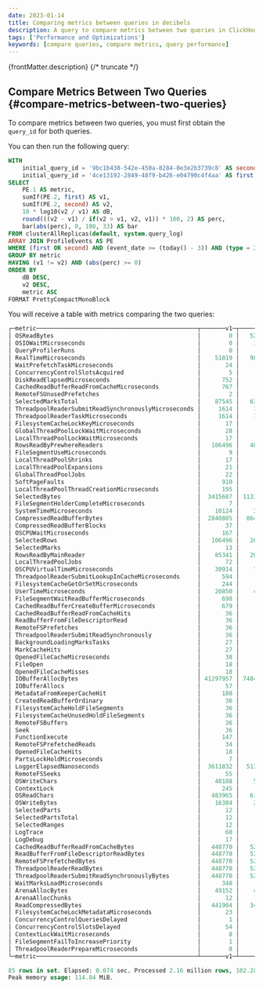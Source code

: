```yaml
---
date: 2023-01-14
title: Comparing metrics between queries in decibels
description: A query to compare metrics between two queries in ClickHouse.
tags: ['Performance and Optimizations']
keywords: [compare queries, compare metrics, query performance]
---
```


{frontMatter.description}
{/* truncate */}

## Compare Metrics Between Two Queries {#compare-metrics-between-two-queries}

To compare metrics between two queries, you must first obtain the `query_id` for both queries.

You can then run the following query:

```sql
WITH
    initial_query_id = '9bc1b438-542e-450a-8284-0e3e2b3739c8' AS second,
    initial_query_id = '4ce13192-2849-48f9-b426-e04790c4f4aa' AS first
SELECT
    PE.1 AS metric,
    sumIf(PE.2, first) AS v1,
    sumIf(PE.2, second) AS v2,
    10 * log10(v2 / v1) AS dB,
    round(((v2 - v1) / if(v2 > v1, v2, v1)) * 100, 2) AS perc,
    bar(abs(perc), 0, 100, 33) AS bar
FROM clusterAllReplicas(default, system.query_log)
ARRAY JOIN ProfileEvents AS PE
WHERE (first OR second) AND (event_date >= (today() - 3)) AND (type = 2)
GROUP BY metric
HAVING (v1 != v2) AND (abs(perc) >= 0)
ORDER BY
    dB DESC,
    v2 DESC,
    metric ASC
FORMAT PrettyCompactMonoBlock
```

You will receive a table with metrics comparing the two queries:

```sql
┌─metric──────────────────────────────────────────────┬───────v1─┬───────v2─┬──────────────────dB─┬───perc─┬─bar───────────────────────────────┐
│ OSReadBytes                                         │        0 │   528384 │                 inf │    100 │ █████████████████████████████████ │
│ OSIOWaitMicroseconds                                │        0 │    10000 │                 inf │    100 │ █████████████████████████████████ │
│ QueryProfilerRuns                                   │        0 │        1 │                 inf │    100 │ █████████████████████████████████ │
│ RealTimeMicroseconds                                │    51019 │   980061 │  12.835211655165127 │  94.79 │ ███████████████████████████████▎  │
│ WaitPrefetchTaskMicroseconds                        │       24 │      322 │  11.276446299842249 │  92.55 │ ██████████████████████████████▌   │
│ ConcurrencyControlSlotsAcquired                     │        5 │       59 │  10.718820073061256 │  91.53 │ ██████████████████████████████▏   │
│ DiskReadElapsedMicroseconds                         │      752 │     8549 │  10.556974764896038 │   91.2 │ ██████████████████████████████    │
│ CachedReadBufferReadFromCacheMicroseconds           │      767 │     8597 │  10.495515627892747 │  91.08 │ ██████████████████████████████    │
│ RemoteFSUnusedPrefetches                            │        2 │       15 │   8.750612633917001 │  86.67 │ ████████████████████████████▌     │
│ SelectedMarksTotal                                  │    87545 │   634063 │   8.599010641264753 │  86.19 │ ████████████████████████████▍     │
│ ThreadpoolReaderSubmitReadSynchronouslyMicroseconds │     1614 │    10335 │   8.064069505772554 │  84.38 │ ███████████████████████████▊      │
│ ThreadpoolReaderTaskMicroseconds                    │     1614 │    10335 │   8.064069505772554 │  84.38 │ ███████████████████████████▊      │
│ FilesystemCacheLockKeyMicroseconds                  │       17 │       89 │    7.18941085266639 │   80.9 │ ██████████████████████████▋       │
│ GlobalThreadPoolLockWaitMicroseconds                │       28 │      135 │   6.831757371527869 │  79.26 │ ██████████████████████████▏       │
│ LocalThreadPoolLockWaitMicroseconds                 │       17 │       80 │  6.7264106561366965 │  78.75 │ █████████████████████████▉        │
│ RowsReadByPrewhereReaders                           │   106496 │   483328 │   6.569086593353074 │  77.97 │ █████████████████████████▋        │
│ FileSegmentUseMicroseconds                          │        9 │       40 │   6.478174818886375 │   77.5 │ █████████████████████████▌        │
│ LocalThreadPoolShrinks                              │       17 │       74 │   6.387827983527022 │  77.03 │ █████████████████████████▍        │
│ LocalThreadPoolExpansions                           │       21 │       78 │   5.698753079565612 │  73.08 │ ████████████████████████          │
│ GlobalThreadPoolJobs                                │       22 │       79 │   5.552044104682352 │  72.15 │ ███████████████████████▊          │
│ SoftPageFaults                                      │      910 │     3078 │   5.292272231743663 │  70.44 │ ███████████████████████▏          │
│ LocalThreadPoolThreadCreationMicroseconds           │      195 │      651 │    5.23546377205674 │  70.05 │ ███████████████████████           │
│ SelectedBytes                                       │  3415687 │ 11339579 │   5.211188641615589 │  69.88 │ ███████████████████████           │
│ FileSegmentHolderCompleteMicroseconds               │        7 │       23 │  5.1662979600333605 │  69.57 │ ██████████████████████▉           │
│ SystemTimeMicroseconds                              │    10124 │    32525 │   5.068651687474073 │  68.87 │ ██████████████████████▋           │
│ CompressedReadBufferBytes                           │  2840805 │  8641987 │   4.831721849930746 │  67.13 │ ██████████████████████▏           │
│ CompressedReadBufferBlocks                          │       37 │      101 │   4.361196497156476 │  63.37 │ ████████████████████▉             │
│ OSCPUWaitMicroseconds                               │      167 │      434 │   4.147732583649274 │  61.52 │ ████████████████████▎             │
│ SelectedRows                                        │   106496 │   262144 │  3.9120662601306924 │  59.38 │ ███████████████████▌              │
│ SelectedMarks                                       │       13 │       32 │  3.9120662601306924 │  59.38 │ ███████████████████▌              │
│ RowsReadByMainReader                                │    85341 │   209657 │  3.9035163966363244 │  59.29 │ ███████████████████▌              │
│ LocalThreadPoolJobs                                 │       72 │      173 │  3.8071360669752696 │  58.38 │ ███████████████████▎              │
│ OSCPUVirtualTimeMicroseconds                        │    30914 │    74149 │  3.7995009576328758 │  58.31 │ ███████████████████▏              │
│ ThreadpoolReaderSubmitLookupInCacheMicroseconds     │      594 │     1324 │  3.4810154012248757 │  55.14 │ ██████████████████▏               │
│ FilesystemCacheGetOrSetMicroseconds                 │      244 │      535 │    3.40963955682499 │  54.39 │ █████████████████▉                │
│ UserTimeMicroseconds                                │    20850 │    42076 │   3.049283871282462 │  50.45 │ ████████████████▋                 │
│ FileSegmentWaitReadBufferMicroseconds               │      698 │     1336 │  2.8195103551636573 │  47.75 │ ███████████████▊                  │
│ CachedReadBufferCreateBufferMicroseconds            │      679 │     1298 │  2.8140491818384876 │  47.69 │ ███████████████▋                  │
│ CachedReadBufferReadFromCacheHits                   │       36 │       68 │   2.762064119389491 │  47.06 │ ███████████████▌                  │
│ ReadBufferFromFileDescriptorRead                    │       36 │       68 │   2.762064119389491 │  47.06 │ ███████████████▌                  │
│ RemoteFSPrefetches                                  │       36 │       68 │   2.762064119389491 │  47.06 │ ███████████████▌                  │
│ ThreadpoolReaderSubmitReadSynchronously             │       36 │       68 │   2.762064119389491 │  47.06 │ ███████████████▌                  │
│ BackgroundLoadingMarksTasks                         │       27 │       50 │  2.6760624017703147 │     46 │ ███████████████▏                  │
│ MarkCacheHits                                       │       27 │       50 │  2.6760624017703147 │     46 │ ███████████████▏                  │
│ OpenedFileCacheMicroseconds                         │       38 │       70 │  2.6531444339744663 │  45.71 │ ███████████████                   │
│ FileOpen                                            │       18 │       33 │   2.632414347745814 │  45.45 │ ██████████████▉                   │
│ OpenedFileCacheMisses                               │       18 │       33 │   2.632414347745814 │  45.45 │ ██████████████▉                   │
│ IOBufferAllocBytes                                  │ 41297957 │ 74846517 │  2.5824302741078133 │  44.82 │ ██████████████▊                   │
│ IOBufferAllocs                                      │       57 │       99 │  2.3976033892505857 │  42.42 │ █████████████▉                    │
│ MetadataFromKeeperCacheHit                          │      180 │      300 │  2.2184874961635637 │     40 │ █████████████▏                    │
│ CreatedReadBufferOrdinary                           │       36 │       60 │  2.2184874961635637 │     40 │ █████████████▏                    │
│ FilesystemCacheHoldFileSegments                     │       36 │       60 │  2.2184874961635637 │     40 │ █████████████▏                    │
│ FilesystemCacheUnusedHoldFileSegments               │       36 │       60 │  2.2184874961635637 │     40 │ █████████████▏                    │
│ RemoteFSBuffers                                     │       36 │       60 │  2.2184874961635637 │     40 │ █████████████▏                    │
│ Seek                                                │       36 │       60 │  2.2184874961635637 │     40 │ █████████████▏                    │
│ FunctionExecute                                     │      147 │      233 │  2.0003858627784283 │  36.91 │ ████████████▏                     │
│ RemoteFSPrefetchedReads                             │       34 │       53 │  1.9279695255853393 │  35.85 │ ███████████▊                      │
│ OpenedFileCacheHits                                 │       18 │       27 │  1.7609125905568124 │  33.33 │ ██████████▉                       │
│ PartsLockHoldMicroseconds                           │        7 │       10 │  1.5490195998574317 │     30 │ █████████▉                        │
│ LoggerElapsedNanoseconds                            │  3611832 │  5131283 │  1.5249842605281847 │  29.61 │ █████████▊                        │
│ RemoteFSSeeks                                       │       55 │       77 │    1.46128035678238 │  28.57 │ █████████▍                        │
│ OSWriteChars                                        │    40188 │    54666 │  1.3362090343407957 │  26.48 │ ████████▋                         │
│ ContextLock                                         │      245 │      329 │  1.2802981358544177 │  25.53 │ ████████▍                         │
│ OSReadChars                                         │   483965 │   611174 │  1.0135091568962058 │  20.81 │ ██████▊                           │
│ OSWriteBytes                                        │    16384 │    20480 │  0.9691001300805642 │     20 │ ██████▌                           │
│ SelectedParts                                       │       12 │       15 │  0.9691001300805642 │     20 │ ██████▌                           │
│ SelectedPartsTotal                                  │       12 │       15 │  0.9691001300805642 │     20 │ ██████▌                           │
│ SelectedRanges                                      │       12 │       15 │  0.9691001300805642 │     20 │ ██████▌                           │
│ LogTrace                                            │       60 │       74 │  0.9108046934733258 │  18.92 │ ██████▏                           │
│ LogDebug                                            │       17 │       20 │  0.7058107428570727 │     15 │ ████▉                             │
│ CachedReadBufferReadFromCacheBytes                  │   448770 │   526207 │  0.6913280420090238 │  14.72 │ ████▊                             │
│ ReadBufferFromFileDescriptorReadBytes               │   448770 │   526207 │  0.6913280420090238 │  14.72 │ ████▊                             │
│ RemoteFSPrefetchedBytes                             │   448770 │   526207 │  0.6913280420090238 │  14.72 │ ████▊                             │
│ ThreadpoolReaderReadBytes                           │   448770 │   526207 │  0.6913280420090238 │  14.72 │ ████▊                             │
│ ThreadpoolReaderSubmitReadSynchronouslyBytes        │   448770 │   526207 │  0.6913280420090238 │  14.72 │ ████▊                             │
│ WaitMarksLoadMicroseconds                           │      348 │      305 │ -0.5727940459979509 │ -12.36 │ ████                              │
│ ArenaAllocBytes                                     │    49152 │    40960 │ -0.7918124604762482 │ -16.67 │ █████▌                            │
│ ArenaAllocChunks                                    │       12 │       10 │ -0.7918124604762482 │ -16.67 │ █████▌                            │
│ ReadCompressedBytes                                 │   441904 │   344814 │ -1.0774304213935042 │ -21.97 │ ███████▎                          │
│ FilesystemCacheLockMetadataMicroseconds             │       23 │       17 │ -1.3127891463931898 │ -26.09 │ ████████▌                         │
│ ConcurrencyControlQueriesDelayed                    │        1 │        0 │                -inf │   -100 │ █████████████████████████████████ │
│ ConcurrencyControlSlotsDelayed                      │       54 │        0 │                -inf │   -100 │ █████████████████████████████████ │
│ ContextLockWaitMicroseconds                         │        8 │        0 │                -inf │   -100 │ █████████████████████████████████ │
│ FileSegmentFailToIncreasePriority                   │        1 │        0 │                -inf │   -100 │ █████████████████████████████████ │
│ ThreadpoolReaderPrepareMicroseconds                 │        8 │        0 │                -inf │   -100 │ █████████████████████████████████ │
└─metric──────────────────────────────────────────────┴───────v1─┴───────v2─┴──────────────────dB─┴───perc─┴─bar───────────────────────────────┘

85 rows in set. Elapsed: 0.074 sec. Processed 2.16 million rows, 102.28 MB (29.19 million rows/s., 1.38 GB/s.)
Peak memory usage: 114.84 MiB.
```
